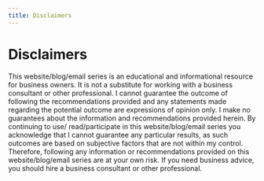 ```yaml
---
title: Disclaimers
---
```


# Disclaimers

This website/blog/email series is an educational and informational
resource for business owners. It is not a substitute for working
with a business consultant or other professional. I cannot guarantee
the outcome of following the recommendations provided and any
statements made regarding the potential outcome are expressions of
opinion only. I make no guarantees about the information and
recommendations provided herein. By continuing to use/
read/participate in this website/blog/email series you acknowledge
that I cannot guarantee any particular results, as such outcomes are
based on subjective factors that are not within my control.
Therefore, following any information or recommendations provided on
this website/blog/email series are at your own risk. If you need
business advice, you should hire a business consultant or other
professional.
